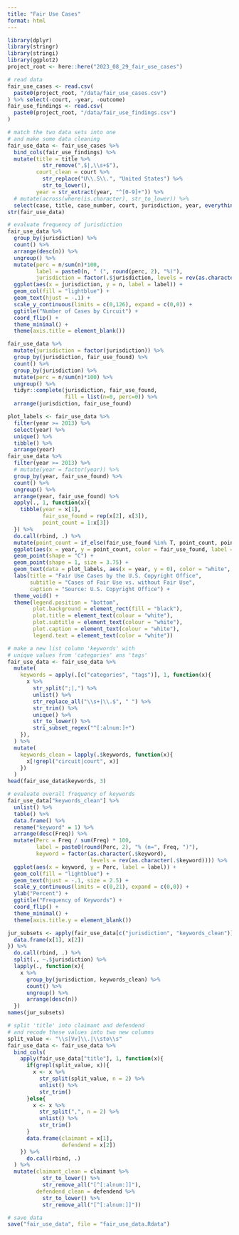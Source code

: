 ```yaml
---
title: "Fair Use Cases"
format: html
---
```


```r
library(dplyr)
library(stringr)
library(stringi)
library(ggplot2)
project_root <- here::here("2023_08_29_fair_use_cases")
```

```r
# read data
fair_use_cases <- read.csv(
  paste0(project_root, "/data/fair_use_cases.csv")
) %>% select(-court, -year, -outcome)
fair_use_findings <- read.csv(
  paste0(project_root, "/data/fair_use_findings.csv")
)
```

```r
# match the two data sets into one
# and make some data cleaning
fair_use_data <- fair_use_cases %>%
  bind_cols(fair_use_findings) %>%
  mutate(title = title %>% 
           str_remove(",$|,\\s+$"),
         court_clean = court %>% 
           str_replace("U\\.S\\.", "United States") %>%
           str_to_lower(),
         year = str_extract(year, "^[0-9]+")) %>%
  # mutate(across(where(is.character), str_to_lower)) %>%
  select(case, title, case_number, court, jurisdiction, year, everything())
str(fair_use_data)
```

```r
# evaluate frequency of jurisdiction
fair_use_data %>%
  group_by(jurisdiction) %>%
  count() %>%
  arrange(desc(n)) %>%
  ungroup() %>%
  mutate(perc = n/sum(n)*100,
         label = paste0(n, " (", round(perc, 2), "%)"),
         jurisdiction = factor(.$jurisdiction, levels = rev(as.character(.$jurisdiction)))) %>%
  ggplot(aes(x = jurisdiction, y = n, label = label)) +
  geom_col(fill = "lightblue") +
  geom_text(hjust = -.1) +
  scale_y_continuous(limits = c(0,126), expand = c(0,0)) +
  ggtitle("Number of Cases by Circuit") +
  coord_flip() +
  theme_minimal() +
  theme(axis.title = element_blank())
```

```r
fair_use_data %>%
  mutate(jurisdiction = factor(jurisdiction)) %>%
  group_by(jurisdiction, fair_use_found) %>%
  count() %>%
  group_by(jurisdiction) %>%
  mutate(perc = n/sum(n)*100) %>%
  ungroup() %>%
  tidyr::complete(jurisdiction, fair_use_found, 
                  fill = list(n=0, perc=0)) %>%
  arrange(jurisdiction, fair_use_found)
```

```r
plot_labels <- fair_use_data %>%
  filter(year >= 2013) %>%
  select(year) %>%
  unique() %>%
  tibble() %>%
  arrange(year)
fair_use_data %>%
  filter(year >= 2013) %>%
  # mutate(year = factor(year)) %>%
  group_by(year, fair_use_found) %>%
  count() %>%
  ungroup() %>%
  arrange(year, fair_use_found) %>%
  apply(., 1, function(x){
    tibble(year = x[1],
           fair_use_found = rep(x[2], x[3]),
           point_count = 1:x[3])
  }) %>%
  do.call(rbind, .) %>%
  mutate(point_count = if_else(fair_use_found %in% T, point_count, point_count*-1)) %>%
  ggplot(aes(x = year, y = point_count, color = fair_use_found, label = year)) +
  geom_point(shape = "C") +
  geom_point(shape = 1, size = 3.75) +
  geom_text(data = plot_labels, aes(x = year, y = 0), color = "white", size = 3.75) +
  labs(title = "Fair Use Cases by the U.S. Copyright Office",
       subtitle = "Cases of Fair Use vs. without Fair Use",
       caption = "Source: U.S. Copyright Office") +
  theme_void() +
  theme(legend.position = "bottom",
        plot.background = element_rect(fill = "black"),
        plot.title = element_text(colour = "white"),
        plot.subtitle = element_text(colour = "white"),
        plot.caption = element_text(colour = "white"),
        legend.text = element_text(color = "white"))
```

```r
# make a new list column 'keywords' with 
# unique values from 'categories' ans 'tags'
fair_use_data <- fair_use_data %>%
  mutate(
    keywords = apply(.[c("categories", "tags")], 1, function(x){
      x %>%
        str_split(";|,") %>% 
        unlist() %>% 
        str_replace_all("\\s+|\\.$", " ") %>% 
        str_trim() %>% 
        unique() %>% 
        str_to_lower() %>%
        stri_subset_regex("^[:alnum:]+")
    }),
  ) %>%
  mutate(
    keywords_clean = lapply(.$keywords, function(x){
      x[!grepl("circuit|court", x)]
    })
  )
head(fair_use_data$keywords, 3)
```

```r
# evaluate overall frequency of keywords
fair_use_data["keywords_clean"] %>% 
  unlist() %>%
  table() %>%
  data.frame() %>%
  rename("keyword" = 1) %>%
  arrange(desc(Freq)) %>%
  mutate(Perc = Freq / sum(Freq) * 100,
         label = paste0(round(Perc, 2), "% (n=", Freq, ")"),
         keyword = factor(as.character(.$keyword), 
                          levels = rev(as.character(.$keyword)))) %>%
  ggplot(aes(x = keyword, y = Perc, label = label)) + 
  geom_col(fill = "lightblue") + 
  geom_text(hjust = -.1, size = 2.5) +
  scale_y_continuous(limits = c(0,21), expand = c(0,0)) +
  ylab("Percent") +
  ggtitle("Frequency of Keywords") +
  coord_flip() +
  theme_minimal() +
  theme(axis.title.y = element_blank())
```

```r
jur_subsets <- apply(fair_use_data[c("jurisdiction", "keywords_clean")], 1, function(x){
  data.frame(x[1], x[2])
}) %>%
  do.call(rbind, .) %>%
  split(., ~.$jurisdiction) %>%
  lapply(., function(x){
    x %>%
      group_by(jurisdiction, keywords_clean) %>%
      count() %>%
      ungroup() %>%
      arrange(desc(n))
  })
names(jur_subsets)
```

```r
# split 'title' into claimant and defendend 
# and recode these values into two new columns
split_value <- "\\s[Vv]\\.|\\sto\\s"
fair_use_data <- fair_use_data %>%
  bind_cols(
    apply(fair_use_data["title"], 1, function(x){
      if(grepl(split_value, x)){
        x <- x %>%
          str_split(split_value, n = 2) %>%
          unlist() %>%
          str_trim()  
      }else{
        x <- x %>%
          str_split(",", n = 2) %>%
          unlist() %>%
          str_trim()
      }
      data.frame(claimant = x[1],
                 defendend = x[2])
    }) %>%
      do.call(rbind, .)
  ) %>%
  mutate(claimant_clean = claimant %>%
           str_to_lower() %>%
           str_remove_all("[^[:alnum:]]"),
         defendend_clean = defendend %>%
           str_to_lower() %>%
           str_remove_all("[^[:alnum:]]"))
```

```r
# save data
save("fair_use_data", file = "fair_use_data.Rdata")
```

